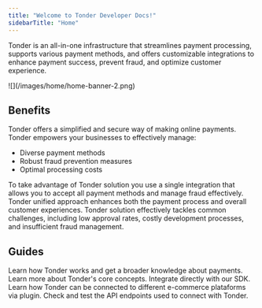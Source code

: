 ```yaml
---
title: "Welcome to Tonder Developer Docs!"
sidebarTitle: "Home"
---
```


Tonder is an all-in-one infrastructure that streamlines payment processing, supports various payment methods, and offers customizable integrations to enhance payment success, prevent fraud, and optimize customer experience.

<Frame>![](/images/home/home-banner-2.png) </Frame>

## Benefits
Tonder offers a simplified and secure way of making online payments. Tonder empowers your businesses to effectively manage:

- Diverse payment methods
- Robust fraud prevention measures
- Optimal processing costs

To take advantage of Tonder solution you use a single integration that allows you to accept all payment methods and manage fraud effectively. Tonder unified approach enhances both the payment process and overall customer experiences. Tonder solution effectively tackles common challenges, including low approval rates, costly development processes, and insufficient fraud management.


## Guides

<CardGroup>

  <Card title="Get Started" icon="flag-checkered" href="./getting-started">
    Learn how Tonder works and get a broader knowledge about payments.
  </Card>

  <Card title="Core Concepts" icon="heart-pulse" href="../core-concepts/payment-lifecycle">
    Learn more about Tonder's core concepts.
  </Card>

  <Card title="Tonder SDK" icon="rocket" href="../sdks/sdk-overview">
    Integrate directly with our SDK.
  </Card>

  <Card title="Plugins" icon="cash-register" href="../plugins/plugins-overview">
    Learn how Tonder can be connected to different e-commerce plataforms via plugin.
  </Card>

</CardGroup>

<Card title="API Reference" icon="square-terminal" href="/reference/overview">
  Check and test the API endpoints used to connect with Tonder.
</Card>